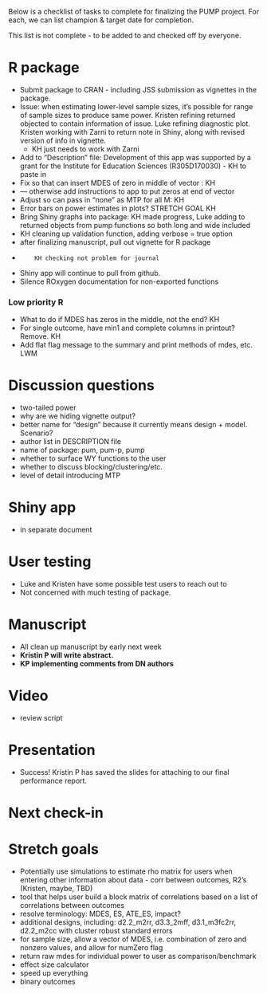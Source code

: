 Below is a checklist of tasks to complete for finalizing the PUMP project. For each, we can list champion & target date for completion. 

This list is not complete - to be added to and checked off by everyone.

# R package
- Submit package to CRAN - including JSS submission as vignettes in the package. 
- Issue: when estimating lower-level sample sizes, it's possible for range of sample sizes to produce same power. Kristen refining returned objected to contain information of issue. Luke refining diagnostic plot. Kristen working with Zarni to return note in Shiny, along with revised version of info in vignette. 
     - KH just needs to work with Zarni
- Add to "Description" file: Development of this app was supported by a grant for the Institute for Education Sciences (R305D170030)
          - KH to paste in
- Fix so that can insert MDES of zero in middle of vector : KH
- --- otherwise add instructions to app to put zeros at end of vector
- Adjust so can pass in "none" as MTP for all M: KH
- Error bars on power estimates in plots? STRETCH GOAL KH
- Bring Shiny graphs into package: KH made progress, Luke adding to returned objects from pump functions so both long and wide included
- KH cleaning up validation function, adding verbose = true option
- after finalizing manuscript, pull out vignette for R package
-         KH checking not problem for journal
- Shiny app will continue to pull from github. 
- Silence ROxygen documentation for non-exported functions


### Low priority R

- What to do if MDES has zeros in the middle, not the end? KH
- For single outcome, have min1 and complete columns in printout?  Remove. KH
- Add flat flag message to the summary and print methods of mdes, etc.  LWM



# Discussion questions

- two-tailed power
- why are we hiding vignette output?
- better name for "design" because it currently means design + model. Scenario?
- author list in DESCRIPTION file
- name of package: pum, pum-p, pump
- whether to surface WY functions to the user
- whether to discuss blocking/clustering/etc.
- level of detail introducing MTP

# Shiny app
- in separate document

# User testing
- Luke and Kristen have some possible test users to reach out to
- Not concerned with much testing of package.

# Manuscript
- All clean up manuscript by early next week
- **Kristin P will write abstract.**
- **KP implementing comments from DN authors**

# Video
- review script

# Presentation
- Success! Kristin P has saved the slides for attaching to our final performance report. 

# Next check-in

# Stretch goals
- Potentially use simulations to estimate rho matrix for users when entering other information about data - corr between outcomes, R2's (Kristen, maybe, TBD)
- tool that helps user build a block matrix of correlations based on a list of correlations between outcomes
- resolve terminology: MDES, ES, ATE_ES, impact?
- additional designs, including: d2.2_m2rr, d3.3_2mff, d3.1_m3fc2rr, d2.2_m2cc with cluster robust standard errors
- for sample size, allow a vector of MDES, i.e. combination of zero and nonzero values, and allow for numZero flag
- return raw mdes for individual power to user as comparison/benchmark
- effect size calculator
- speed up everything
- binary outcomes


